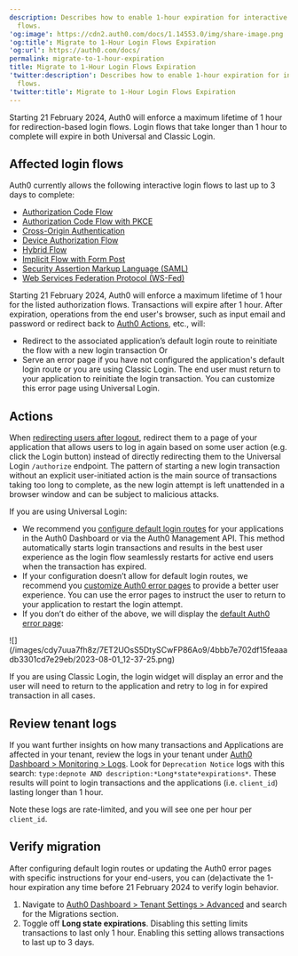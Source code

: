 ```yaml
---
description: Describes how to enable 1-hour expiration for interactive login
  flows.
'og:image': https://cdn2.auth0.com/docs/1.14553.0/img/share-image.png
'og:title': Migrate to 1-Hour Login Flows Expiration
'og:url': https://auth0.com/docs/
permalink: migrate-to-1-hour-expiration
title: Migrate to 1-Hour Login Flows Expiration
'twitter:description': Describes how to enable 1-hour expiration for interactive login
  flows.
'twitter:title': Migrate to 1-Hour Login Flows Expiration
---
```

Starting 21 February 2024, Auth0 will enforce a maximum lifetime of 1 hour for redirection-based login flows. Login flows that take longer than 1 hour to complete will expire in both Universal and Classic Login.

## Affected login flows

Auth0 currently allows the following interactive login flows to last up to 3 days to complete:

* [Authorization Code Flow](/get-started/authentication-and-authorization-flow/authorization-code-flow)
* [Authorization Code Flow with PKCE](/get-started/authentication-and-authorization-flow/authorization-code-flow-with-pkce)
* [Cross-Origin Authentication](/authenticate/login/cross-origin-authentication)
* [Device Authorization Flow](/get-started/authentication-and-authorization-flow/device-authorization-flow)
* [Hybrid Flow](/get-started/authentication-and-authorization-flow/hybrid-flow)
* [Implicit Flow with Form Post](/get-started/authentication-and-authorization-flow/implicit-flow-with-form-post)
* [Security Assertion Markup Language (SAML)](/authenticate/protocols/saml)
* [Web Services Federation Protocol (WS-Fed)](/authenticate/protocols/ws-fed-protocol)

Starting 21 February 2024, Auth0 will enforce a maximum lifetime of 1 hour for the listed <Tooltip tip="Authorization Flow: Authorization grant (or workflow) specified in the OAuth 2.0 framework." cta="View Glossary" href="/glossary?term=authorization+flows">authorization flows</Tooltip>. Transactions will expire after 1 hour. After expiration, operations from the end user's browser, such as input email and password or redirect back to [Auth0 Actions](/customize/actions), etc., will:

* Redirect to the associated application’s default login route to reinitiate the flow with a new login transaction
  Or
* Serve an error page if you have not configured the application's default login route or you are using Classic Login. The end user must return to your application to reinitiate the login transaction. You can customize this error page using <Tooltip tip="Universal Login: Your application redirects to Universal Login, hosted on Auth0's Authorization Server, to verify a user's identity." cta="View Glossary" href="/glossary?term=Universal+Login">Universal Login</Tooltip>.

## Actions

When [redirecting users after logout](/customize/actions/explore-triggers/signup-and-login-triggers/login-trigger/redirect-with-actions), redirect them to a page of your application that allows users to log in again based on some user action (e.g. click the Login button) instead of directly redirecting them to the Universal Login `/authorize` endpoint. The pattern of starting a new login transaction without an explicit user-initiated action is the main source of transactions taking too long to complete, as the new login attempt is left unattended in a browser window and can be subject to malicious attacks.

If you are using Universal Login:

* We recommend you [configure default login routes](/authenticate/login/auth0-universal-login/configure-default-login-routes) for your applications in the <Tooltip tip="Auth0 Dashboard: Auth0's main product to configure your services." cta="View Glossary" href="/glossary?term=Auth0+Dashboard">Auth0 Dashboard</Tooltip> or via the Auth0 <Tooltip tip="Management API: A product to allow customers to perform administrative tasks." cta="View Glossary" href="/glossary?term=Management+API">Management API</Tooltip>. This method automatically starts login transactions and results in the best user experience as the login flow seamlessly restarts for active end users when the transaction has expired.
* If your configuration doesn’t allow for default login routes, we recommend you [customize Auth0 error pages](/customize/login-pages/custom-error-pages) to provide a better user experience. You can use the error pages to instruct the user to return to your application to restart the login attempt.
* If you don’t do either of the above, we will display the [default Auth0 error page](/authenticate/login/auth0-universal-login/error-pages):

<Frame>![](/images/cdy7uua7fh8z/7ET2UOsS5DtySCwFP86Ao9/4bbb7e702df15feaaadb3301cd7e29eb/2023-08-01_12-37-25.png)</Frame>

If you are using Classic Login, the login widget will display an error and the user will need to return to the application and retry to log in for expired transaction in all cases.

## Review tenant logs

If you want further insights on how many transactions and Applications are affected in your tenant, review the logs in your tenant under [Auth0 Dashboard > Monitoring > Logs](https://manage.auth0.com/#/monitoring/logs). Look for `Deprecation Notice` logs with this search: `type:depnote AND description:*Long*state*expirations*`. These results will point to login transactions and the applications (i.e. `client_id`) lasting longer than 1 hour.

Note these logs are rate-limited, and you will see one per hour per `client_id`.

## Verify migration

After configuring default login routes or updating the Auth0 error pages with specific instructions for your end-users, you can (de)activate the 1-hour expiration any time before 21 February 2024 to verify login behavior.

1. Navigate to [Auth0 Dashboard > Tenant Settings > Advanced](https://manage.auth0.com/#/tenant/advanced) and search for the Migrations section.
2. Toggle off **Long state expirations**. Disabling this setting limits transactions to last only 1 hour. Enabling this setting allows transactions to last up to 3 days.